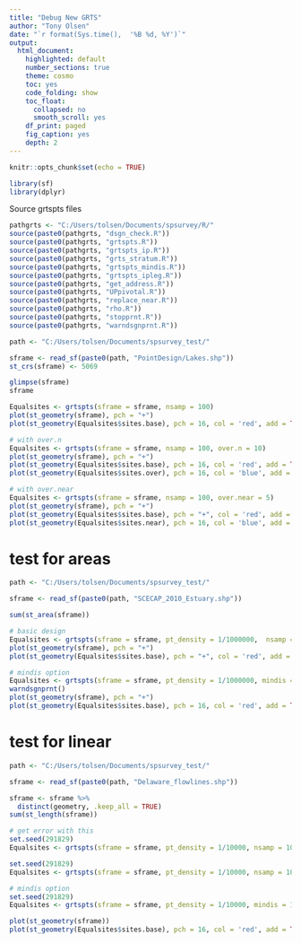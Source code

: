 ```yaml
---
title: "Debug New GRTS"
author: "Tony Olsen"
date: "`r format(Sys.time(),  '%B %d, %Y')`"
output: 
  html_document:
    highlighted: default
    number_sections: true
    theme: cosmo
    toc: yes
    code_folding: show
    toc_float:
      collapsed: no
      smooth_scroll: yes
    df_print: paged
    fig_caption: yes
    depth: 2
---
```


```r
knitr::opts_chunk$set(echo = TRUE)
```

```r
library(sf)
library(dplyr)

```

Source grtspts files
```r
pathgrts <- "C:/Users/tolsen/Documents/spsurvey/R/"
source(paste0(pathgrts, "dsgn_check.R"))
source(paste0(pathgrts, "grtspts.R"))
source(paste0(pathgrts, "grtspts_ip.R"))
source(paste0(pathgrts, "grts_stratum.R"))
source(paste0(pathgrts, "grtspts_mindis.R"))
source(paste0(pathgrts, "grtspts_ipleg.R"))
source(paste0(pathgrts, "get_address.R"))
source(paste0(pathgrts, "UPpivotal.R"))
source(paste0(pathgrts, "replace_near.R"))
source(paste0(pathgrts, "rho.R"))
source(paste0(pathgrts, "stopprnt.R"))
source(paste0(pathgrts, "warndsgnprnt.R"))


```


```r
path <- "C:/Users/tolsen/Documents/spsurvey_test/"

sframe <- read_sf(paste0(path, "PointDesign/Lakes.shp"))
st_crs(sframe) <- 5069

glimpse(sframe)
sframe

Equalsites <- grtspts(sframe = sframe, nsamp = 100)
plot(st_geometry(sframe), pch = "+")
plot(st_geometry(Equalsites$sites.base), pch = 16, col = 'red', add = TRUE)

# with over.n
Equalsites <- grtspts(sframe = sframe, nsamp = 100, over.n = 10)
plot(st_geometry(sframe), pch = "+")
plot(st_geometry(Equalsites$sites.base), pch = 16, col = 'red', add = TRUE)
plot(st_geometry(Equalsites$sites.over), pch = 16, col = 'blue', add = TRUE)

# with over.near
Equalsites <- grtspts(sframe = sframe, nsamp = 100, over.near = 5)
plot(st_geometry(sframe), pch = "+")
plot(st_geometry(Equalsites$sites.base), pch = "+", col = 'red', add = TRUE)
plot(st_geometry(Equalsites$sites.near), pch = 16, col = 'blue', add = TRUE)
```


# test for areas

```r
path <- "C:/Users/tolsen/Documents/spsurvey_test/"

sframe <- read_sf(paste0(path, "SCECAP_2010_Estuary.shp"))

sum(st_area(sframe))

# basic design
Equalsites <- grtspts(sframe = sframe, pt_density = 1/1000000,  nsamp = 100)
plot(st_geometry(sframe), pch = "+")
plot(st_geometry(Equalsites$sites.base), pch = "+", col = 'red', add = TRUE)

# mindis option
Equalsites <- grtspts(sframe = sframe, pt_density = 1/1000000, mindis = 10000, nsamp = 100)
warndsgnprnt()
plot(st_geometry(sframe), pch = "+")
plot(st_geometry(Equalsites$sites.base), pch = 16, col = 'red', add = TRUE)
```


# test for linear

```r
path <- "C:/Users/tolsen/Documents/spsurvey_test/"

sframe <- read_sf(paste0(path, "Delaware_flowlines.shp"))

sframe <- sframe %>% 
  distinct(geometry, .keep_all = TRUE) 
sum(st_length(sframe))

# get error with this
set.seed(291829)
Equalsites <- grtspts(sframe = sframe, pt_density = 1/10000, nsamp = 10)

set.seed(291829)
Equalsites <- grtspts(sframe = sframe, pt_density = 1/10000, nsamp = 10)

# mindis option
set.seed(291829)
Equalsites <- grtspts(sframe = sframe, pt_density = 1/10000, mindis = 10000, nsamp = 10)

plot(st_geometry(sframe))
plot(st_geometry(Equalsites$sites.base), pch = 16, col = 'red', add = TRUE)
```






